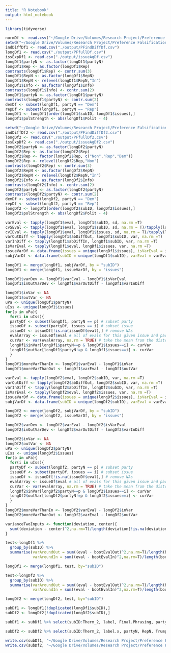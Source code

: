 ```yaml
---
title: "R Notebook"
output: html_notebook
---
```


```r
library(tidyverse)
```


```r
normDf <- read.csv("~/Google Drive/Volumes/Research Project/Preference Falsification/Normative Ratings/Data/allFinalNormDf.csv")
setwd("~/Google Drive/Volumes/Research Project/Preference Falsification/Analysis/")
indDiffDf1 <- read.csv("./output/PFindDiffDf.csv")
longDf1 <- read.csv("./output/PFfullDf.csv")
issExpDf1 <- read.csv("./output/issueAgDf.csv")
longDf1$partyN <- as.factor(longDf1$partyN)
longDf1$Rep <- as.factor(longDf1$Rep)
contrasts(longDf1$Rep) <- contr.sum(3)
longDf1$RepN <- as.factor(longDf1$RepN)
longDf1$RepN <- relevel(longDf1$RepN,"In")
longDf1$Info <- as.factor(longDf1$Info)
contrasts(longDf1$Info) <- contr.sum(2)
longDf1$partyN <- as.factor(longDf1$partyN)
contrasts(longDf1$partyN) <- contr.sum(2)
demDf <- subset(longDf1, partyN == "Dem")
repDf <- subset(longDf1, partyN == "Rep")
longDf1 <- longDf1[order(longDf1$subID, longDf1$issues),]
longDf1$polStrength <- abs(longDf1$Polit - 4)
```

```r
setwd("~/Google Drive/Volumes/Research Project/Preference Falsification/Study 2 Analysis/")
indDiffDf2 <- read.csv("./output/PFindDiffDf2.csv")
longDf2 <- read.csv("./output/PFfullDf2.csv")
issExpDf2 <- read.csv("./output/issueAgDf2.csv")
longDf2$partyN <- as.factor(longDf2$partyN)
longDf2$Rep <- as.factor(longDf2$Rep)
longDf2$Rep <- factor(longDf2$Rep, c("Non","Rep","Dem"))
longDf2$Rep <- relevel(longDf2$Rep,"Non")
contrasts(longDf2$Rep) <- contr.sum(3)
longDf2$RepN <- as.factor(longDf2$RepN)
longDf2$RepN <- relevel(longDf2$RepN,"In")
longDf2$Info <- as.factor(longDf2$Info)
contrasts(longDf2$Info) <- contr.sum(2)
longDf2$partyN <- as.factor(longDf2$partyN)
contrasts(longDf2$partyN) <- contr.sum(2)
demDf <- subset(longDf2, partyN == "Dem")
repDf <- subset(longDf2, partyN == "Rep")
longDf2 <- longDf2[order(longDf2$subID, longDf2$issues),]
longDf2$polStrength <- abs(longDf2$Polit - 4)
```

```r
varEval <- tapply(longDf1$eval, longDf1$subID, sd, na.rm =T)
cvSEval <- tapply(longDf1$eval, longDf1$subID, sd, na.rm = T)/tapply(longDf1$eval, longDf1$subID, mean, na.rm = T)
cvIEval <- tapply(longDf1$eval, longDf1$issues, sd, na.rm = T)/tapply(longDf1$eval, longDf1$issues, mean, na.rm = T)
varOutDiff <- tapply(longDf1$abDiffOut, longDf1$subID, var, na.rm =T)
varInDiff <- tapply(longDf1$abDiffIn, longDf1$subID, var, na.rm =T)
isVarEval <- tapply(longDf1$eval, longDf1$issues, var, na.rm =T)
issueVarDf <- data.frame(issues = unique(longDf1$issues), isVarEval = isVarEval, cvIEval = cvIEval)
subjVarDf <- data.frame(subID = unique(longDf1$subID), varEval = varEval, varOutDiff = varOutDiff, varInDiff = varInDiff, cvSEval = cvSEval)

longDf1 <- merge(longDf1, subjVarDf, by = "subID")
longDf1 <- merge(longDf1, issueVarDf, by = "issues")

longDf1$varDev <- longDf1$varEval - longDf1$isVarEval
longDf1$inOutVarDev <- longDf1$varOutDiff - longDf1$varInDiff
```

```r
longDf1$inVar <- NA
longDf1$outVar <- NA
uPa <- unique(longDf1$partyN)
uIss <- unique(longDf1$issues)
for(p in uPa){
  for(i in uIss){
  partyDf <- subset(longDf1, partyN == p) # subset party
  issueDf <- subset(partyDf, issues == i) # subset issue
  issueDf <- issueDf[!is.na(issueDf$eval),] # remove NAs
  evalArray <- issueDf$eval # all of evals for this given issue and party
  curVar <- var(evalArray, na.rm = TRUE) # take the mean from the distribution of sample means
  longDf1$inVar[longDf1$partyN==p & longDf1$issues==i] <- curVar
  longDf1$outVar[longDf1$partyN!=p & longDf1$issues==i] <- curVar
  }
}
longDf1$moreVarThanIn <- longDf1$varEval - longDf1$inVar
longDf1$moreVarThanOut <- longDf1$varEval - longDf1$outVar
```

```r
varEval <- tapply(longDf2$eval, longDf2$subID, var, na.rm =T)
varOutDiff <- tapply(longDf2$abDiffOut, longDf2$subID, var, na.rm =T)
varInDiff <- tapply(longDf2$abDiffIn, longDf2$subID, var, na.rm =T)
isVarEval <- tapply(longDf2$eval, longDf2$issues, var, na.rm =T)
issueVarDf <- data.frame(issues = unique(longDf2$issues), isVarEval = isVarEval)
subjVarDf <- data.frame(subID = unique(longDf2$subID), varEval = varEval, varOutDiff = varOutDiff, varInDiff = varInDiff)

longDf2 <- merge(longDf2, subjVarDf, by = "subID")
longDf2 <- merge(longDf2, issueVarDf, by = "issues")

longDf2$varDev <- longDf2$varEval - longDf2$isVarEval
longDf2$inOutVarDev <- longDf2$varOutDiff - longDf2$varInDiff
```

```r
longDf2$inVar <- NA
longDf2$outVar <- NA
uPa <- unique(longDf2$partyN)
uIss <- unique(longDf2$issues)
for(p in uPa){
  for(i in uIss){
  partyDf <- subset(longDf2, partyN == p) # subset party
  issueDf <- subset(partyDf, issues == i) # subset issue
  issueDf <- issueDf[!is.na(issueDf$eval),] # remove NAs
  evalArray <- issueDf$eval # all of evals for this given issue and party
  curVar <- var(evalArray, na.rm = TRUE) # take the mean from the distribution of sample means
  longDf2$inVar[longDf2$partyN==p & longDf2$issues==i] <- curVar
  longDf2$outVar[longDf2$partyN!=p & longDf2$issues==i] <- curVar
  }
}
longDf2$moreVarThanIn <- longDf2$varEval - longDf2$inVar
longDf2$moreVarThanOut <- longDf2$varEval - longDf2$outVar
```

```r
varianceTwoInputs <- function(deviation, center){
  sum((deviation - center)^2,na.rm=T)/length(deviation[!is.na(deviation)])
}

test<-longDf1 %>%
  group_by(subID) %>%
  summarise(varAroundOut = sum((eval - bootEvalOut)^2,na.rm=T)/length(bootEvalOut[!is.na(bootEvalOut)]),
            varAroundIn = sum((eval - bootEvalIn)^2,na.rm=T)/length(bootEvalIn[!is.na(bootEvalIn)]))

longDf1 <- merge(longDf1, test, by="subID")

test<-longDf2 %>%
  group_by(subID) %>%
  summarise(varAroundOut = sum((eval - bootEvalOut)^2,na.rm=T)/length(bootEvalOut[!is.na(bootEvalOut)]),
            varAroundIn = sum((eval - bootEvalIn)^2,na.rm=T)/length(bootEvalIn[!is.na(bootEvalIn)]))

longDf2 <- merge(longDf2, test, by="subID")
```

```r
subDf1 <- longDf1[!duplicated(longDf1$subID),]
subDf2 <- longDf2[!duplicated(longDf2$subID),]
```

```r
subDf1 <- subDf1 %>% select(subID:Therm_2, label, Final.Phrasing, partyN, RepN, Trump, inApp:affPol, polStrength:varAroundIn)

subDf2 <- subDf2 %>% select(subID:Therm_2, label.x, partyN, RepN, Trump, inApp:affPol, polStrength:varAroundIn)
```

```r
write.csv(subDf1, "~/Google Drive/Volumes/Research Project/Preference Falsification/Analysis/output/varDf1.csv")
write.csv(subDf2, "~/Google Drive/Volumes/Research Project/Preference Falsification/Study 2 Analysis/output/varDf2.csv")
```




